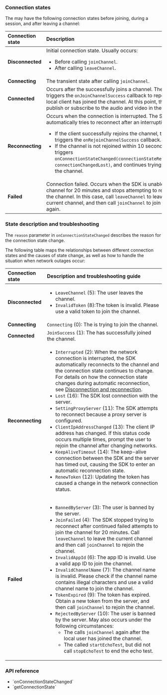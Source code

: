 <PlatformWrapper platform="react-native">

### Connection states

The <Vpl k="CLIENT" /> may have the following connection states before joining, during a session, and after leaving a channel:

|Connection state |Description	|
|:-----------------|:-----------|
|**Disconnected** |Initial connection state. Usually occurs: <ul><li>Before calling `joinChannel`.</li><li>After calling `leaveChannel`.</li></ul> |
|**Connecting** |The transient state after calling `joinChannel`. |
|**Connected** |Occurs after the <Vpl k="CLIENT" /> successfully joins a channel. The SDK also triggers the `onJoinChannelSuccess` callback to report that the local client has joined the channel. At this point, the user can publish or subscribe to the audio and video in the channel. |
|**Reconnecting** |Occurs when the connection is interrupted. The SDK automatically tries to reconnect after an interruption. <ul><li>If the client successfully rejoins the channel, the SDK triggers the `onRejoinChannelSuccess` callback.</li><li>If the channel is not rejoined within 10 seconds, the SDK triggers `onConnectionStateChanged(connectionStateReconnecting, connectionChangedLost)`, and continues trying to rejoin the channel.</li></ul> |
|**Failed** |Connection failed. Occurs when the SDK is unable to join a channel for 20 minutes and stops attempting to reconnect to the channel. In this case, call `leaveChannel` to leave the current channel, and then call `joinChannel` to join the channel again. |

### State description and troubleshooting

The `reason` parameter in `onConnectionStateChanged` describes the reason for the connection state change.

The following table maps the relationships between different connection states and the causes of state change, as well as how to handle the situation when network outages occur:

|Connection state |Description and troubleshooting guide |
|:-----------------|:-----------|
|**Disconnected** |<ul><li>`LeaveChannel` (5): The user leaves the channel.</li><li>`InvalidToken` (8):The token is invalid. Please use a valid token to join the channel.</li></ul> |
|**Connecting** |`Connecting` (0): The <Vpl k="CLIENT" /> is trying to join the <Vg k="COMPANY" /> channel. |
|**Connected** |`JoinSuccess` (1): The <Vpl k="CLIENT" /> has successfully joined the channel. |
|**Reconnecting** |<ul><li>`Interrupted` (2): When the network connection is interrupted, the SDK automatically reconnects to the channel and the connection state continues to change. For details on how the connection state changes during automatic reconnection, see [Disconnection and reconnection](#disconnection-and-reconnection).</li><li>`Lost` (16): The SDK lost connection with the server.</li><li>`SettingProxyServer` (11): The SDK attempts to reconnect because a proxy server is configured.</li><li>`ClientIpAddressChanged` (13): The client IP address has changed. If this status code occurs multiple times, prompt the user to rejoin the channel after changing networks.</li><li>`KeepAliveTimeout` (14): The keep-alive connection between the SDK and the server has timed out, causing the SDK to enter an automatic reconnection state.</li><li>`RenewToken` (12): Updating the token has caused a change in the network connection status.</li></ul> |
|**Failed** |<ul><li>`BannedByServer` (3): The user is banned by the server.</li><li>`JoinFailed` (4): The SDK stopped trying to reconnect after continued failed attempts to join the channel for 20 minutes. Call `leaveChannel` to leave the current channel and then call `joinChannel` to rejoin the channel.</li><li>`InvalidAppId` (6): The app ID is invalid. Use a valid app ID to join the channel.</li><li>`InvalidChannelName` (7): The channel name is invalid. Please check if the channel name contains illegal characters and use a valid channel name to join the channel.</li><li>`TokenExpired` (9): The token has expired. Obtain a new token from the <Vpl k="CLIENT" /> server, and then call `joinChannel` to rejoin the channel.</li><li>`RejectedByServer` (10): The user is banned by the server. May also occurs under the following circumstances:<ul><li>The <Vpl k="CLIENT" /> calls `joinChannel` again after the local user has joined the channel.</li><li>The <Vpl k="CLIENT" /> called `startEchoTest`, but did not call `stopEchoTest` to end the echo test.</li></ul></li></ul> |

### API reference

- <Link to="{{Global.API_REF_RN_ROOT}}/callback_irtcengineeventhandler_onconnectionstatechanged.html">`onConnectionStateChanged`</Link>
- <Link to="{{Global.API_REF_RN_ROOT}}/class_irtcengine.html#api_irtcengine_getconnectionstate">`getConnectionState`</Link>

</PlatformWrapper>